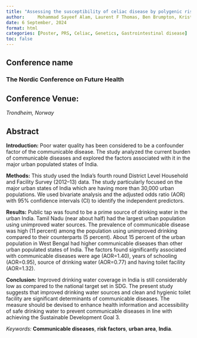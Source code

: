 ```yaml
---
title: "Assessing the susceptibility of celiac disease by polygenic risk scores: analysis of a population-based cohort, the HUNT study."
author: 	Mohammad Sayeef Alam, Laurent F Thomas, Ben Brumpton, Kristian Hveem, Knut E A Lundin, Sebo Withoff, Iris H Jonkers, Ludvig M Sollid, Rebecka Hjort, Eivind Ness Jensen
date: 6 September, 2024
format: html
categories: [Poster, PRS, Celiac, Genetics, Gastrointestinal disease]
toc: false
---
```


## Conference name

### The Nordic Conference on Future Health

## Conference Venue:

*Trondheim, Norway*

## Abstract

**Introduction:** Poor water quality has been considered to be a confounder factor of the communicable disease. The study analyzed the current burden of communicable diseases and explored the factors associated with it in the major urban populated states of India.

**Methods:** This study used the India’s fourth round District Level Household and Facility Survey (2012–13) data. The study particularly focused on the major urban states of India which are having more than 30,000 urban populations. We used bivariate analysis and the adjusted odds ratio (AOR) with 95% confidence intervals (CI) to identify the independent predictors.

**Results:** Public tap was found to be a prime source of drinking water in the urban India. Tamil Nadu (near about half) had the largest urban population using unimproved water sources. The prevalence of communicable disease was high (11 percent) among the population using unimproved drinking compared to their counterparts (5 percent). About 15 percent of the urban population in West Bengal had higher communicable diseases than other urban populated states of India. The factors found significantly associated with communicable diseases were age (AOR=1.40), years of schooling (AOR=0.95), source of drinking water (AOR=0.77) and having toilet facility (AOR=1.32).

**Conclusion:** Improved drinking water coverage in India is still considerably low as compared to the national target set in SDG. The present study suggests that improved drinking water sources and clean and hygienic toilet facility are significant determinants of communicable diseases. The measure should be devised to enhance health information and accessibility of safe drinking water to prevent communicable diseases in line with achieving the Sustainable Development Goal 3.

*Keywords:* **Communicable diseases**, **risk factors**, **urban area**, **India**.
